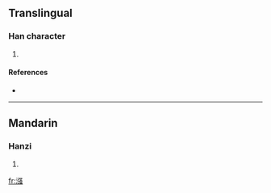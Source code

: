 ==Translingual==

===Han character===
{{Han char|rn=85|rad=水|as=11|sn=14|four=3213<sub>7</sub>|canj=水弓戈戈 (ENII), 水弓口戈 (ENRI), X水弓口戈 (XENRI)}}

# {{defn|Han|sort=水11}}

====References====
* {{Han ref|kx=0645.170|dkj=18124|hdz=31733.030|uh=6F12|ud=28434|bh=E27C|bd=57980}}

----

==Mandarin==

===Hanzi===
{{cmn-hanzi|pin=[[qiáng]] ([[qiang2]])|wg=ch'iang<sup>2</sup>}}

# {{defn|Mandarin|sort=水11}}

[[fr:漒]]
